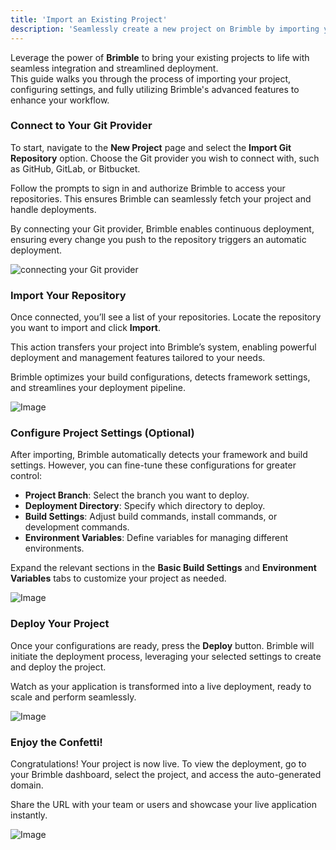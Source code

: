 ```yaml
---
title: 'Import an Existing Project'
description: 'Seamlessly create a new project on Brimble by importing your existing frontend or full-stack project, built on any of our supported frameworks.'
---
```


Leverage the power of **Brimble** to bring your existing projects to life with seamless integration and streamlined deployment.  
This guide walks you through the process of importing your project, configuring settings, and fully utilizing Brimble's advanced features to enhance your workflow.


<Steps>

<Step>

### Connect to Your Git Provider

To start, navigate to the **New Project** page and select the **Import Git Repository** option. Choose the Git provider you wish to connect with, such as GitHub, GitLab, or Bitbucket.

Follow the prompts to sign in and authorize Brimble to access your repositories. This ensures Brimble can seamlessly fetch your project and handle deployments.

By connecting your Git provider, Brimble enables continuous deployment, ensuring every change you push to the repository triggers an automatic deployment.

<img src="https://res.cloudinary.com/dfdilofw7/image/upload/v1716221839/Screenshot_73_jqkd07.png" width="YOUR_WIDTH_VALUE" alt="connecting your Git provider" />

</Step>

<Step>

### Import Your Repository

Once connected, you’ll see a list of your repositories. Locate the repository you want to import and click **Import**.

This action transfers your project into Brimble’s system, enabling powerful deployment and management features tailored to your needs.

Brimble optimizes your build configurations, detects framework settings, and streamlines your deployment pipeline.

![Image](https://res.cloudinary.com/dfdilofw7/image/upload/v1716222419/Screenshot_75_lznwza.png)

</Step>

<Step>

### Configure Project Settings (Optional)

After importing, Brimble automatically detects your framework and build settings. However, you can fine-tune these configurations for greater control:

- **Project Branch**: Select the branch you want to deploy.
- **Deployment Directory**: Specify which directory to deploy.
- **Build Settings**: Adjust build commands, install commands, or development commands.
- **Environment Variables**: Define variables for managing different environments.

Expand the relevant sections in the **Basic Build Settings** and **Environment Variables** tabs to customize your project as needed.

![Image](https://res.cloudinary.com/dfdilofw7/image/upload/v1716224393/Screenshot_77_jgo5oy.png)

</Step>

<Step>

### Deploy Your Project

Once your configurations are ready, press the **Deploy** button. Brimble will initiate the deployment process, leveraging your selected settings to create and deploy the project.

Watch as your application is transformed into a live deployment, ready to scale and perform seamlessly.

![Image](https://res.cloudinary.com/dfdilofw7/image/upload/v1716297101/Screenshot_81_wywgao.png)

</Step>

<Step>

### Enjoy the Confetti!

Congratulations! Your project is now live. To view the deployment, go to your Brimble dashboard, select the project, and access the auto-generated domain.

Share the URL with your team or users and showcase your live application instantly.

![Image](https://res.cloudinary.com/dfdilofw7/image/upload/v1716298155/Screenshot_86_oba8gu.png)

</Step>

</Steps>
